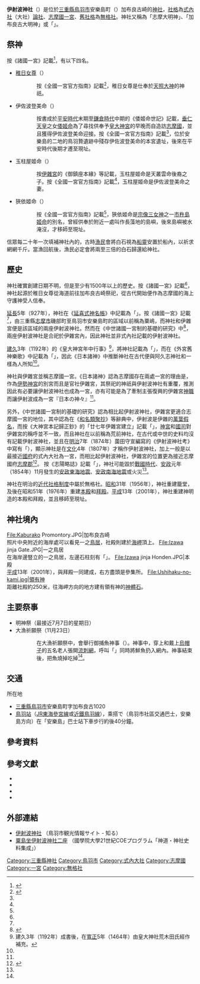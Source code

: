 {{日本神社
| name = 伊射波神社
| img = File:Izawa_jinja_Haiden.JPG
| img_capt = 大漁祈願祭時的拜殿
| image_width = 250px
| nihongo = 伊射波神社
| hiragana = {{lang|ja|いざわじんじゃ}}
| romaji = Izawajinja
| kyujitai = 
| location = [[三重縣|三重縣]][[鳥羽市|鳥羽市]]
| god = [[稚日女尊|稚日女尊]]<br>伊佐波登美命<br>玉柱屋姬命<br>狹依姬命
| type = [[式內社|式內社]]（大社）[[論社|論社]]<br>[[志摩國|志摩國]][[一宮|一宮]]<br>[[近代社格制度|無格社]]
| struct = {{Link-ja|神明造|神明造}}
| open_year = 
| close_year = 
| title = 
| cere_date = 1月9日<br>6月7日<ref name="kamigami">{{Cite book|author = 谷川健一|year = 1984|title = 日本の神々 -神社と聖地-　6　伊勢・志摩・伊賀・紀伊|publisher = ㈱白水社|isbn = }}</ref>
}}
{{Mapplot Japan|136.87435|34.4729|伊射波神社}}
'''伊射波神社'''（{{jpn|j=伊射波神社|hg=いざわじんじゃ|rm=Izawajinja}}）是位於[[三重縣|三重縣]][[鳥羽市|鳥羽市]]安樂島町（{{lang|ja|安楽島町}}）加布良古崎的[[神社|神社]]，[[社格|社格]]為[[式內社|式內社]]（大社）[[論社|論社]]、[[志摩國|志摩國]][[一宮|一宮]]、[[近代社格制度|舊社格]]為[[近代社格制度|無格社]]。神社又稱為「志摩大明神」、「加布良古大明神」或「{{lang|ja|かぶらこさん}}」。

== 祭神 ==
按《諸國一宮》記載<ref name="shokoku">{{Cite book|author = 入江孝一郎|year = 2001|title = 諸国一の宮|publisher = 移動教室出版事業部|isbn = }}</ref>，有以下四名{{Link-ja|祭神|祭神}}。
*[[稚日女尊|稚日女尊]]（{{lang|ja|わかひめのみこと}}）
:: 按《全國一宮官方指南》記載<ref name="guide">{{Cite book|author = 全国一の宮会編|year = 2008|title = 公式ガイドブック 全国一の宮めぐり|publisher = 全国一の宮会|isbn = }}</ref>，稚日女尊是仕奉於[[天照大神|天照大神]]的神祇。

*伊佐波登美命（{{lang|ja|いざわとみのみこと}}）
:: 按書成於[[平安時代|平安時代]]末期至[[鎌倉時代|鎌倉時代]]中期的《倭姬命世記》記載，[[垂仁天皇|垂仁天皇]]之女[[倭姬命|倭姬命]]為了尋找供奉予[[皇大神宮|皇大神宮]]的早晚{{Link-ja|神饌|神饌|御贄}}而自造訪[[志摩國|志摩國]]，並且獲得伊佐波登美命迎接。按《全國一宮官方指南》記載<ref name="guide" />，位於安樂島的二地的鳥羽贄遺跡中殘存伊佐波登美命的本宮遺址，後來在平安時代後期才遷至現址。

*玉柱屋姬命（{{lang|ja|たまはしらやひめのみこと}}）
:: 按[[伊雜宮|伊雜宮]]的《御鎮座本緣》等記載，玉柱屋姬命是天叢雲命後裔{{Link-ja|伊勢國造|伊勢国造|天日別命}}之子。按《全國一宮官方指南》記載<ref name="guide" />，玉柱屋姬命是伊佐波登美命之妻。

*狹依姬命（{{lang|ja|さよりひめのみこと}}）
:: 按《全國一宮官方指南》記載<ref name="guide" />，狹依姬命是[[宗像三女神|宗像三女神]]之一[[市寸島比賣命|市杵島姬命]]的別名，曾經供奉於附近一處叫作長藻地的島嶼，後來島嶼被水淹沒，才移師至現址。

信眾每二十年一次填補神社{{Link-ja|玉垣|玉垣}}內的{{Link-ja|白石持|お白石持|白石}}，古時[[漁民|漁民]]會將白石視為[[船靈|船靈]]安置於船內，以祈求網網千斤。當漁回航後，漁民必定會將兩至三倍的白石歸還給神社。

== 歷史 ==
神社確實創建日期不明，但是至少有1500年以上的歷史。按《諸國一宮》記載<ref name="shokoku" />，神社起源於稚日女尊從海道前往加布良古崎祭祀，從古代開始便作為志摩國的海上守護神受人信奉。

[[延長_(醍醐天皇)|延長]]5年（927年），神社在《[[延喜式神名帳|延喜式神名帳]]》中記載為「{{lang|ja|貞コ粟嶋坐伊射波神社二座　並　大}}」。按《諸國一宮》記載<ref name="shokoku" />，由三重縣[[志摩市|志摩市]]磯部町至鳥羽市安樂島町的區域以前稱為粟嶋，而神社和伊雜宮便是該區域的兩座伊射波神社。然而在《中世諸國一宮制的基礎的研究》中<ref name="kiso">{{Cite book|author = 中世諸国一宮制研究会編|year = 2000|title = 中世諸国一宮制の基礎的研究|publisher = 岩田書院|isbn = }}</ref>，兩座伊射波神社是合祀於伊雜宮內，因此神社並非式內社記載的伊射波神社。

[[建久|建久]]3年（1192年）的《皇大神宮年中行事》<ref>建久3年（1192年）成書後，在[[寬正|寬正]]5年（1464年）由皇大神社{{Link-ja|禰宜|禰宜}}荒木田氏經作補充。</ref>，將神社記載為「{{lang|ja|悪志。赤崎。加布良古明神}}」，而在《外宮舊神樂歌》中記載為「{{lang|ja|志摩国知久利が浜におわします悪止・赤崎・悪止九所のみまえには、あまたの船こそ浮かんだれ、艫には赤碕のり玉う。舳先には大明神（加布良古神）のり玉う。加布良古の外峰に立てる姫小松、沢立てる松は千世のためし、加布良古の沖の汐ひかば、都へなびけ、我も靡かん。加布良古の大明神に遊びの上分を参らする請玉の宝殿}}」，因此《日本諸神》中推斷神社在古代便與阿久志神社和{{Link-ja|赤崎神社|赤崎神社}}一樣為人所知<ref name="kamigami" />。

神社與伊雜宮並稱志摩國一宮。《日本諸神》認為志摩國存在兩處一宮的理由是，作為[[伊勢神宮|伊勢神宮]]的別宮而且是官社伊雜宮，其祭祀的神祇與伊射波神社有重覆，推測因此有必要讓伊射波神社也成為一宮，亦有可能是{{Link-ja|鳥羽藩|鳥羽藩}}為了牽制主張復興{{Link-ja|寺社領|寺社領|神領}}的伊雜宮[[神職_(神道)|神職]]而讓伊射波成為一宮『日本の神々』<ref name="kamigami" />。

另外，《中世諸國一宮制的基礎的研究》認為相比起伊射波神社，伊雜宮更適合志摩國一宮的地位，其中認為在《[[和名類聚抄|和名類聚抄]]》等辭典中，伊射波是伊雜的[[萬葉假名|萬葉假名]]，而按《大神宮本記歸正鈔》的「廿七年伊雜宮建立」記載「{{lang|ja|神宮ヨリ摂スル時ハ、伊雑宮ト宮号ヲ以テ称シ、志摩国司ノ管スル時ハ、伊射波神社ト社号ヲ以テセシト見エテ}}」，[[神宮|神宮]]和[[國司|國司]]對伊雜宮的稱呼並不一致，而且神社在以前稱為荒前神社，在古代或中世的史料均沒有記載伊射波神社，並且在[[明治|明治]]7年（1874年）薗田守宣編寫的《伊射波神社考》中寫有「{{lang|ja|文化四年六月、城主（鳥羽城主稲垣長以）ノ沙汰トシテ、社ノ覆屋、拝殿・鳥居ヲ寄附シ、神号ノ捜索アリテ、伊射波大明神ナル趣ヲ啓ス}}），顯示神社是在[[文化_(年號)|文化]]4年（1807年）才稱作伊射波神社，加上一般是以最接近[[國府_(日本歷史)|國府]]的式內大社為一宮，而相比起伊射波神社，伊雜宮的位置更為接近志摩國府[[志摩郡_(三重縣)|志摩郡]]{{Link-ja|阿兒町|阿児町}}<ref name="kiso">{{Cite book|author = 中世諸国一宮制研究会編|year = 2000|title = 中世諸国一宮制の基礎的研究|publisher = 岩田書院|isbn = }}</ref>。
按《志陽略誌》記載「{{lang|ja|倭論語云う志摩大明神と号す是なり。或人志摩国一宮と云う也。（略）往古社頭地あると雖も、戦国より以来之を亡失す}}」，神社可能毀於[[戰國時代_(日本)|戰國時代]]、[[安政|安政]]元年（1854年）11月發生的[[安政東海地震|安政東海地震]]、[[安政南海地震|安政南海地震]]或火災<ref name="shokoku" />。

神社在明治的[[近代社格制度|近代社格制度]]中屬於無格社。[[昭和|昭和]]31年（1956年），神社重建籠堂，及後在昭和51年（1976年）重建[[神社建築|本殿]]和[[神社建築|拜殿]]。[[平成|平成]]13年（2001年），神社重建神明造的本殿和拜殿，並且移師至現址。

== 神社境內 ==
<gallery widths="200px" heights="150px">
File:Kaburako Promontory.JPG|加布良古崎<br/>照片中央附近的海岸處可以看見一之[[鳥居|鳥居]]，社殿則建於[[海岬|海岬]]頂上。
File:Izawa jinja Gate.JPG|一之鳥居<br/>在海岸邊豎立的一之鳥居，左邊石柱刻有「{{lang|ja|式内 伊射波神社}}」。
File:Izawa jinja Honden.JPG|本殿<br/>[[平成|平成]]13年（2001年），與拜殿一同建成，右方盡頭是參集所。
File:Ushihaku-no-kami.jpg|領有神<br/>距離社殿約250米，往海岬方向的地方建有領有神的[[神體|神體石]]。
</gallery>

== 主要祭事 ==
* 明神祭（最接近7月7日的星期日）
* 大漁祈願祭（11月23日）
::在大漁祈願祭中，會舉行御捕魚神事（{{lang|ja|御魚取り神事}}）。神事中，穿上{{Link-ja|素襖|素襖}}和戴上[[烏帽子|烏帽子]]的五名老人張開[[流刺網|流刺網]]，呼叫「{{lang|ja|大漁じゃ}}」同時將鮮魚扔入網內。神事結束後，把魚燒掉吃掉<ref name="guide" />。

== 交通 ==
; 所在地
* [[三重縣|三重縣]][[鳥羽市|鳥羽市]]安樂島町字加布良古1020
* [[鳥羽站|鳥羽站]]（[[東海旅客鐵道|JR東海]][[參宮線|參宮線]]或[[近鐵鳥羽線|近鐵鳥羽線]]），乘搭{{Link-ja|鳥羽市社區交通系統|鳥羽市コミュニティ交通システム|海鷗巴士}}で（鳥羽市社區交通巴士，安樂島方向）在「安樂島」巴士站下車步行約後40分鐘。

== 參考資料 ==
{{reflist}}

== 參考文獻 ==
* {{Cite book|author = {{Link-ja|谷川健一|谷川健一}}|year = 1984|title = 日本の神々 -神社と聖地-　6　伊勢・志摩・伊賀・紀伊|publisher = {{Link-ja|白水社|白水社}}|isbn = 978-4560025062}}
* {{Cite book|author = 中世諸国一宮制研究会編|year = 2000|title = 中世諸国一宮制の基礎的研究|publisher = 岩田書院|isbn = 978-4872941708}}
* {{Cite book|author = 入江孝一郎|year = 2001|title = 諸国一の宮|publisher = 移動教室出版事業部|isbn = 978-4901398015}}
* {{Cite book|author = 全国一の宮会編|year = 2008|title = 公式ガイドブック 全国一の宮めぐり|publisher = 全国一の宮会|isbn = }}

== 外部連結 ==
{{Commonscat|Izawa-jinja}}
* [http://www.tobakanko.jp/modules/know/index.php?p=34 伊射波神社] {{Wayback|url=http://www.tobakanko.jp/modules/know/index.php?p=34 |date=20200921163438 }}（鳥羽市観光情報サイト - 知る）
* [http://21coe.kokugakuin.ac.jp/db/jinja/086001.html 粟島坐伊射波神社二座] {{Wayback|url=http://21coe.kokugakuin.ac.jp/db/jinja/086001.html |date=20160306025859 }}（國學院大學21世紀COEプログラム「神道・神社史料集成」）

{{一宮}}

{{DEFAULTSORT:Izawajinja}}
[[Category:三重縣神社|Category:三重縣神社]]
[[Category:鳥羽市|Category:鳥羽市]]
[[Category:式內大社|Category:式內大社]]
[[Category:志摩國|Category:志摩國]]
[[Category:一宮|Category:一宮]]
[[Category:無格社|Category:無格社]]